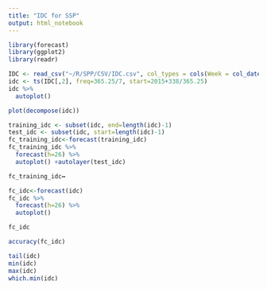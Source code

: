 ```yaml
---
title: "IDC for SSP"
output: html_notebook
---
```


```r
library(forecast)
library(ggplot2)
library(readr)
```

```r
IDC <- read_csv("~/R/SPP/CSV/IDC.csv", col_types = cols(Week = col_date(format = "%Y-%m-%d")))
idc <- ts(IDC[,2], freq=365.25/7, start=2015+338/365.25)
idc %>%
  autoplot()
```

```r
plot(decompose(idc))
```

```r
training_idc <- subset(idc, end=length(idc)-1)
test_idc <- subset(idc, start=length(idc)-1)
fc_training_idc<-forecast(training_idc)
fc_training_idc %>%
  forecast(h=26) %>%
  autoplot() +autolayer(test_idc)
```

```r
fc_training_idc↔
```

```r
fc_idc<-forecast(idc)
fc_idc %>%
  forecast(h=26) %>%
  autoplot()
```

```r
fc_idc
```

```r
accuracy(fc_idc)
```

```r
tail(idc)
min(idc)
max(idc)
which.min(idc)
```